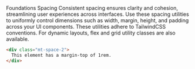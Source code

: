 
<Meta title="Foundations/Spacing" />

<Unstyled>
  <Subheading>Foundations</Subheading>
  <Heading type="article" level="1">Spacing</Heading>
  <Lead>Consistent spacing ensures clarity and cohesion, streamlining user experiences across interfaces.</Lead>
  Use these spacing utilities to uniformly control dimensions such as width, margin, height, and padding across your UI components. These utilities adhere to TailwindCSS conventions. For dynamic layouts, flex and grid utility classes are also available.

  ```html
  <div class="mt-space-2">
    This element has a margin-top of 1rem.
  </div>
  ```

  <div className="grid grid-cols-1 gap-12">
      <SpacingSystem />
      <TWSpacingSystem />
  </div>
</Unstyled>